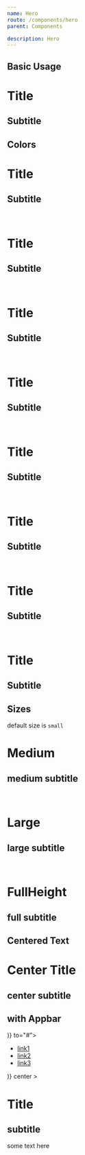 ```yaml
---
name: Hero
route: /components/hero
parent: Components

description: Hero
---
```



## Basic Usage

<Playground>
  <Hero>
    <h1>Title</h1>
    <h2>Subtitle</h2>
  </Hero>
</Playground>

## Colors

<Playground>
  <Hero color="primary">
    <h1>Title</h1>
    <h2>Subtitle</h2>
  </Hero>
  <br />
  <Hero color="link">
    <h1>Title</h1>
    <h2>Subtitle</h2>
  </Hero>
  <br />
  <Hero color="info">
    <h1>Title</h1>
    <h2>Subtitle</h2>
  </Hero>
  <br />
  <Hero color="success">
    <h1>Title</h1>
    <h2>Subtitle</h2>
  </Hero>
  <br />
  <Hero color="warning">
    <h1>Title</h1>
    <h2>Subtitle</h2>
  </Hero>
  <br />
  <Hero color="danger">
    <h1>Title</h1>
    <h2>Subtitle</h2>
  </Hero>
  <br />
  <Hero color="light">
    <h1>Title</h1>
    <h2>Subtitle</h2>
  </Hero>
  <br />
  <Hero color="dark">
    <h1>Title</h1>
    <h2>Subtitle</h2>
  </Hero>
</Playground>

## Sizes

default size is `small`

<Playground>
  <Hero size="medium" color="primary">
    <h1>Medium</h1>
    <h2>medium subtitle</h2>
  </Hero>
  <br />
  <Hero size="large" color="primary">
    <h1>Large</h1>
    <h2>large subtitle</h2>
  </Hero>
  <br />
  <Hero size="full" color="primary">
    <h1>FullHeight</h1>
    <h2>full subtitle</h2>
  </Hero>
</Playground>

## Centered Text
<Playground>
  <Hero color="light" center>
    <h1>Center Title</h1>
    <h2>center subtitle</h2>
  </Hero>
</Playground>

## with Appbar
<Playground>
  <Hero
    color="dark"
    header={(
      <AppBar brand={(<Logo />)} to="#">
        <ul>
          <li><a href="#">link1</a></li>
          <li><a href="#">link2</a></li>
          <li><a href="#">link3</a></li>
        </ul>
      </AppBar>
    )}
    center
  >
    <h1>Title</h1>
    <h2>subtitle</h2>
    <p>some text here</p>
  </Hero>
</Playground>
